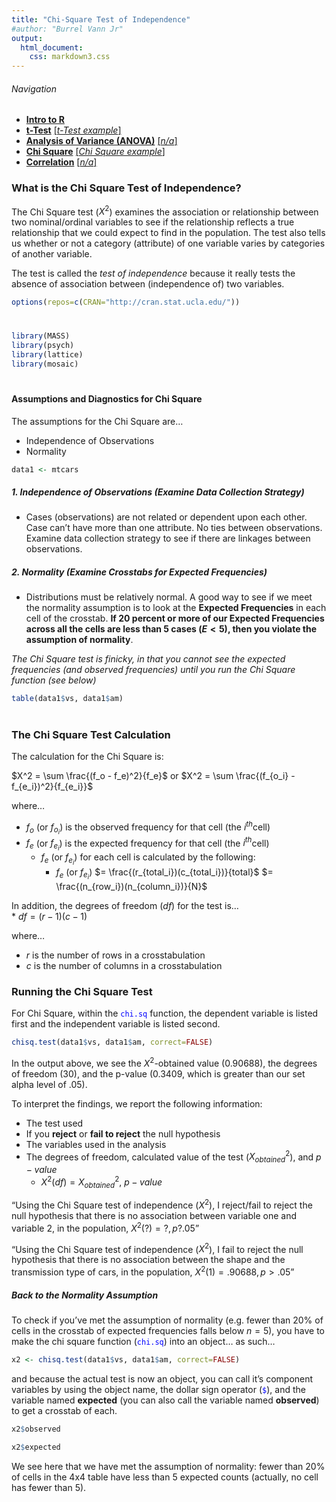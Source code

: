 ```yaml
---
title: "Chi-Square Test of Independence"
#author: "Burrel Vann Jr"
output: 
  html_document: 
    css: markdown3.css
---
```



###### Navigation

* [**Intro to R**](Intro-and-Univariate-Statistics.html)
* [**t-Test**](t-test.html) [[*t-Test example*]](t-test-example.html)
* [**Analysis of Variance (ANOVA)**](anova.html) [[*n/a*]](anova-example.html)
* [**Chi Square**](chi-square.html) [[*Chi Square example*]](chi-square-example.html)
* [**Correlation**](correlation.html) [[*n/a*]](correlation-example.html)


### What is the Chi Square Test of Independence?

The Chi Square test ($X^2$) examines the association or relationship between two nominal/ordinal variables to see if the relationship reflects a true relationship that we could expect to find in the population. The test also tells us whether or not a category (attribute) of one variable varies by categories of another variable. 

The test is called the *test of independence* because it really tests the absence of association between (independence of) two variables.





```r
options(repos=c(CRAN="http://cran.stat.ucla.edu/"))
```

# 


```r
library(MASS)
library(psych)
library(lattice)
library(mosaic)
```

#

#### Assumptions and Diagnostics for Chi Square

The assumptions for the Chi Square are...

* Independence of Observations
* Normality

```r
data1 <- mtcars
```


##### 1. Independence of Observations (Examine Data Collection Strategy)
* Cases (observations) are not related or dependent upon each other. Case can’t have more than one attribute. No ties between observations. Examine data collection strategy to see if there are linkages between observations. 


##### 2. Normality (Examine Crosstabs for Expected Frequencies)


* Distributions must be relatively normal. A good way to see if we meet the normality assumption is to look at the **Expected Frequencies** in each cell of the crosstab. **If 20 percent or more of our Expected Frequencies across all the cells are less than 5 cases ($E \lt 5$), then you violate the assumption of normality**.

*The Chi Square test is finicky, in that you cannot see the expected frequencies (and observed frequencies) until you run the Chi Square function (see below)*


```r
table(data1$vs, data1$am)
```

#
### The Chi Square Test Calculation

The calculation for the Chi Square is:

 $X^2 = \sum \frac{(f_o - f_e)^2}{f_e}$ or
 $X^2 = \sum \frac{(f_{o_i} - f_{e_i})^2}{f_{e_i}}$
 
where... <br>

* $f_o$ (or $f_{o_i}$) is the observed frequency for that cell (the $i^{th}$cell)<br>
* $f_e$ (or $f_{e_i}$) is the expected frequency for that cell (the $i^{th}$cell)<br>
  + $f_e$ (or $f_{e_i}$) for each cell is calculated by the following:
    + $f_e$ (or $f_{e_i}$) $= \frac{(r_{total_i})(c_{total_i})}{total}$ $= \frac{(n_{row_i})(n_{column_i})}{N}$


In addition, the degrees of freedom ($df$) for the test is...<br> 
* $df = (r-1)(c-1)$

where...

* $r$ is the number of rows in a crosstabulation<br>
* $c$ is the number of columns in a crosstabulation<br>



### Running the Chi Square Test



For Chi Square, within the <span style="color:blue">`chi.sq`</span> function, the dependent variable is listed first and the independent variable is listed second. 



```r
chisq.test(data1$vs, data1$am, correct=FALSE)
```

In the output above, we see the $X^2$-obtained value (0.90688), the degrees of freedom (30), and the p-value (0.3409, which is greater than our set alpha level of .05).

To interpret the findings, we report the following information:

* The test used
* If you **reject** or **fail to reject** the null hypothesis
* The variables used in the analysis
* The degrees of freedom, calculated value of the test ($X^2_{obtained}$), and $p-value$
  + $X^2(df) = X^2_{obtained}$, $p-value$

“Using the Chi Square test of independence ($X^2$), I reject/fail to reject the null hypothesis that there is no association between variable one and variable 2, in the population, $X^2(?) = ?, p ? .05$” 

“Using the Chi Square test of independence ($X^2$), I fail to reject the null hypothesis that there is no association between the shape and the transmission type of cars, in the population, $X^2(1) = .90688, p \gt .05$” 


##### Back to the Normality Assumption

To check if you've met the assumption of normality (e.g. fewer than 20% of cells in the crosstab of expected frequencies falls below $n=5$), you have to make the chi square function (<span style="color:blue">`chi.sq`</span>) into an object... as such... 

```r
x2 <- chisq.test(data1$vs, data1$am, correct=FALSE)
```

and because the actual test is now an object, you can call it's component variables by using the object name, the dollar sign operator (<span style="color:blue">`$`</span>), and the variable named **expected** (you can also call the variable named **observed**) to get a crosstab of each. 

```r
x2$observed
```

```r
x2$expected
```

We see here that we have met the assumption of normality: fewer than 20% of cells in the 4x4 table have less than 5 expected counts (actually, no cell has fewer than 5).

<br><br><br>

